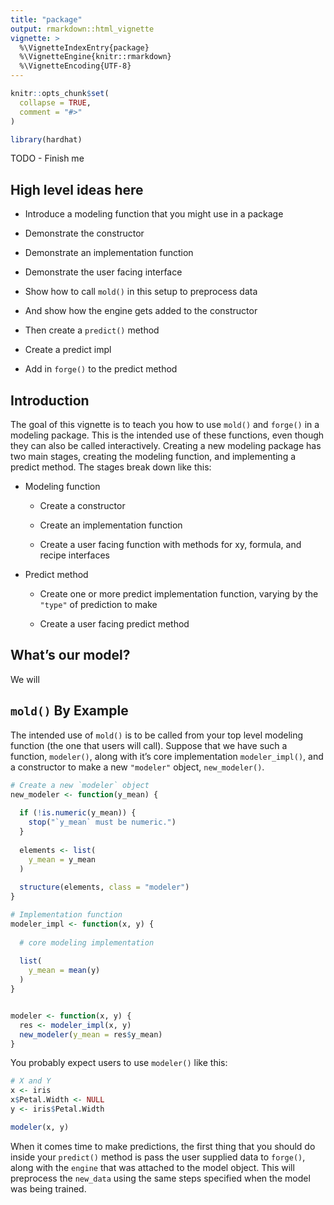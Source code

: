 ```yaml
---
title: "package"
output: rmarkdown::html_vignette
vignette: >
  %\VignetteIndexEntry{package}
  %\VignetteEngine{knitr::rmarkdown}
  %\VignetteEncoding{UTF-8}
---
```


```r
knitr::opts_chunk$set(
  collapse = TRUE,
  comment = "#>"
)
```

```r
library(hardhat)
```

TODO - Finish me

## High level ideas here

- Introduce a modeling function that you might use in a package

- Demonstrate the constructor

- Demonstrate an implementation function

- Demonstrate the user facing interface

- Show how to call `mold()` in this setup to preprocess data

- And show how the engine gets added to the constructor

- Then create a `predict()` method

- Create a predict impl

- Add in `forge()` to the predict method

## Introduction

The goal of this vignette is to teach you how to use `mold()` and `forge()` in a modeling package. This is the intended use of these functions, even though they can also be called interactively. Creating a new modeling package has two main stages, creating the modeling function, and implementing a predict method. The stages break down like this:

- Modeling function
  
  - Create a constructor
  
  - Create an implementation function
  
  - Create a user facing function with methods for xy, formula, and recipe interfaces
  
- Predict method

  - Create one or more predict implementation function, varying by the `"type"` of prediction to make
  
  - Create a user facing predict method

## What's our model?

We will 

## `mold()` By Example

The intended use of `mold()` is to be called from your top level modeling function (the one that users will call). Suppose that we have such a function, `modeler()`, along with it's core implementation `modeler_impl()`, and a constructor to make a new `"modeler"` object, `new_modeler()`.

```r
# Create a new `modeler` object
new_modeler <- function(y_mean) {
  
  if (!is.numeric(y_mean)) {
    stop("`y_mean` must be numeric.")
  }
  
  elements <- list(
    y_mean = y_mean
  )
  
  structure(elements, class = "modeler")
}

# Implementation function
modeler_impl <- function(x, y) {
  
  # core modeling implementation
  
  list(
    y_mean = mean(y)
  )
}


modeler <- function(x, y) {
  res <- modeler_impl(x, y)
  new_modeler(y_mean = res$y_mean)
}
```

You probably expect users to use `modeler()` like this:

```r
# X and Y
x <- iris
x$Petal.Width <- NULL
y <- iris$Petal.Width

modeler(x, y)
```

When it comes time to make predictions, the first thing that you should do inside your `predict()` method is pass the user supplied data to `forge()`, along with the `engine` that was attached to the model object. This will preprocess the `new_data` using the same steps specified when the model was being trained.
